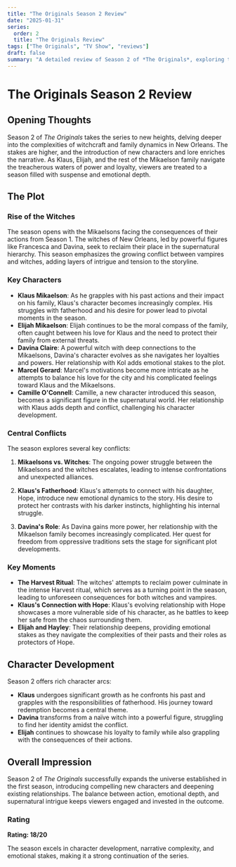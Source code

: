 ```yaml
---
title: "The Originals Season 2 Review"
date: "2025-01-31"
series:
  order: 2
  title: "The Originals Review"
tags: ["The Originals", "TV Show", "reviews"]
draft: false
summary: "A detailed review of Season 2 of *The Originals*, exploring the expansion of the witch world, the depth of family relationships, and the escalating conflicts in New Orleans."
---
```


# The Originals Season 2 Review

## Opening Thoughts

Season 2 of _The Originals_ takes the series to new heights, delving deeper into the complexities of witchcraft and family dynamics in New Orleans. The stakes are higher, and the introduction of new characters and lore enriches the narrative. As Klaus, Elijah, and the rest of the Mikaelson family navigate the treacherous waters of power and loyalty, viewers are treated to a season filled with suspense and emotional depth.

## The Plot

### Rise of the Witches

The season opens with the Mikaelsons facing the consequences of their actions from Season 1. The witches of New Orleans, led by powerful figures like Francesca and Davina, seek to reclaim their place in the supernatural hierarchy. This season emphasizes the growing conflict between vampires and witches, adding layers of intrigue and tension to the storyline.

### Key Characters

- **Klaus Mikaelson**: As he grapples with his past actions and their impact on his family, Klaus's character becomes increasingly complex. His struggles with fatherhood and his desire for power lead to pivotal moments in the season.
- **Elijah Mikaelson**: Elijah continues to be the moral compass of the family, often caught between his love for Klaus and the need to protect their family from external threats.
- **Davina Claire**: A powerful witch with deep connections to the Mikaelsons, Davina's character evolves as she navigates her loyalties and powers. Her relationship with Kol adds emotional stakes to the plot.
- **Marcel Gerard**: Marcel's motivations become more intricate as he attempts to balance his love for the city and his complicated feelings toward Klaus and the Mikaelsons.
- **Camille O'Connell**: Camille, a new character introduced this season, becomes a significant figure in the supernatural world. Her relationship with Klaus adds depth and conflict, challenging his character development.

### Central Conflicts

The season explores several key conflicts:

1. **Mikaelsons vs. Witches**: The ongoing power struggle between the Mikaelsons and the witches escalates, leading to intense confrontations and unexpected alliances.
2. **Klaus's Fatherhood**: Klaus's attempts to connect with his daughter, Hope, introduce new emotional dynamics to the story. His desire to protect her contrasts with his darker instincts, highlighting his internal struggle.

3. **Davina's Role**: As Davina gains more power, her relationship with the Mikaelson family becomes increasingly complicated. Her quest for freedom from oppressive traditions sets the stage for significant plot developments.

### Key Moments

- **The Harvest Ritual**: The witches' attempts to reclaim power culminate in the intense Harvest ritual, which serves as a turning point in the season, leading to unforeseen consequences for both witches and vampires.
- **Klaus's Connection with Hope**: Klaus's evolving relationship with Hope showcases a more vulnerable side of his character, as he battles to keep her safe from the chaos surrounding them.
- **Elijah and Hayley**: Their relationship deepens, providing emotional stakes as they navigate the complexities of their pasts and their roles as protectors of Hope.

## Character Development

Season 2 offers rich character arcs:

- **Klaus** undergoes significant growth as he confronts his past and grapples with the responsibilities of fatherhood. His journey toward redemption becomes a central theme.
- **Davina** transforms from a naïve witch into a powerful figure, struggling to find her identity amidst the conflict.
- **Elijah** continues to showcase his loyalty to family while also grappling with the consequences of their actions.

## Overall Impression

Season 2 of _The Originals_ successfully expands the universe established in the first season, introducing compelling new characters and deepening existing relationships. The balance between action, emotional depth, and supernatural intrigue keeps viewers engaged and invested in the outcome.

### Rating

**Rating: 18/20**

The season excels in character development, narrative complexity, and emotional stakes, making it a strong continuation of the series.
